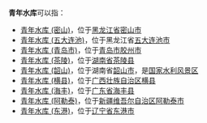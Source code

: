 '''青年水库'''可以指：
* [[青年水库_(密山)|青年水库 (密山)]]，位于[[黑龙江省|黑龙江省]][[密山市|密山市]]
* [[青年水库_(五大连池)|青年水库 (五大连池)]]，位于黑龙江省[[五大连池市|五大连池市]]
* [[青年水库_(青岛市)|青年水库 (青岛市)]]，位于[[青岛市|青岛市]][[胶州市|胶州市]]
* [[青年水库_(茶陵)|青年水库 (茶陵)]]，位于[[湖南省|湖南省]][[茶陵县|茶陵县]]
* [[青年水库_(韶山)|青年水库 (韶山)]]，位于湖南省[[韶山市|韶山市]]，是[[国家水利风景区|国家水利风景区]]
* [[青年水库_(横县)|青年水库 (横县)]]，位于[[广西壮族自治区|广西壮族自治区]][[横县|横县]]
* [[青年水库_(海丰)|青年水库 (海丰)]]，位于[[广东省|广东省]][[海丰县|海丰县]]
* [[青年水库_(阿勒泰)|青年水库 (阿勒泰)]]，位于[[新疆维吾尔自治区|新疆维吾尔自治区]][[阿勒泰市|阿勒泰市]]
* [[青年水库_(东港)|青年水库 (东港)]]，位于[[辽宁省|辽宁省]][[东港市|东港市]]

{{dab|Q|cat=四字水庫消歧義}}